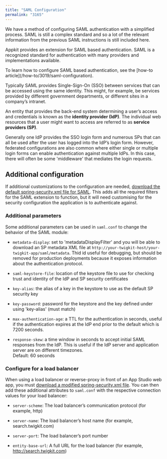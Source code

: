 ```yaml
---
title: "SAML Configuration"
permalink: "3165"
---
```


We have a method of configuring SAML authentication with a simplified process. SAML is still a complex standard and so a lot of the relevant information from the previous SAML instructions is still included here.

Appkit provides an extension for SAML based authentication. SAML is a recognized standard for authentication with many providers and implementations available.

<Note>
To learn how to configure SAML based authentication, see the [how-to article](/how-to/3019/saml-configuration).
</Note>

Typically SAML provides Single-Sign-On (SSO) between services that can be accessed using the same identity. This might, for example, be services provided by different government departments, or different sites in a company’s intranet.

An entity that provides the back-end system determining a user’s access and credentials is known as the **identity provider (IdP)**. The individual web resources that a user might want to access are referred to as **service providers (SP)**.

Generally one IdP provides the SSO login form and numerous SPs that can all be used after the user has logged into the IdP’s login form. However, federated configurations are also common where either single or multiple login forms can enable authentication against multiple IdPs. In this case, there will often be some 'middleware' that mediates the login requests.

## Additional configuration

If additional customizations to the configuration are needed, [download the default spring-security.xml file for SAML](/assets/appkit-misc/4.2/spring-security-saml.xml). This adds all the required filters for the SAML extension to function, but it will need customising for the security configuration the application is to authenticate against.

### Additional parameters

Some additional parameters can be used in `saml.conf` to change the behavior of the SAML module:

- `metadata-display`: set to 'metadataDisplayFilter' and you will be able to download an SP metadata XML file at `http://your-twigkit-host/your-twigkit-app/saml/metadata`. Thid id useful for debugging, but should be removed for production deployments because it exposes information about the authentication protocol.

- `saml-keystore-file`: location of the keystore file to use for checking trust and identity of the IdP and SP security certificates

- `key-alias`: the alias of a key in the keystore to use as the default SP security key

- `key-password`: password for the keystore and the key defined under using 'key-alias' (must match)

- `max-authentication-age`: a TTL for the authentication in seconds, useful if the authentication expires at the IdP end prior to the default which is 7200 seconds.

- `response-skew`: a time window in seconds to accept initial SAML responses from the IdP. This is useful if the IdP server and application server are on different timezones.  
    Default: 60 seconds

### Configure for a load balancer

When using a load balancer or reverse-proxy in front of an App Studio web app, you must [download a modified spring-security.xml file](/assets/appkit-misc/4.2/spring-security-saml-lb.xml). You can then add these additional attributes to `saml.conf` with the respective connection values for your load balancer:

- `server-scheme`: The load balancer’s communication protocol (for example, http)

- `server-name`: The load balancer’s host name (for example, search.twigkit.com)

- `server-port`: The load balancer’s port number

- `entity-base-url`: A full URL for the load balancer (for example, http://search.twigkit.com)